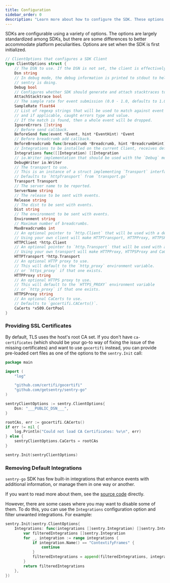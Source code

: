 ```yaml
---
title: Configuration
sidebar_order: 0
description: "Learn more about how to configure the SDK. These options are set when the SDK is first initialized, passed to the `init()` as an object."
---
```


SDKs are configurable using a variety of options. The options are largely standardized among SDKs, but there are some differences to better accommodate platform peculiarities. Options are set when the SDK is first
initialized.

<PlatformContent includePath="configuration/config-intro" />

```go
// ClientOptions that configures a SDK Client
type ClientOptions struct {
	// The DSN to use. If the DSN is not set, the client is effectively disabled.
	Dsn string
	// In debug mode, the debug information is printed to stdout to help you understand what
	// sentry is doing.
	Debug bool
	// Configures whether SDK should generate and attach stacktraces to pure capture message calls.
	AttachStacktrace bool
	// The sample rate for event submission (0.0 - 1.0, defaults to 1.0)
	SampleRate float64
	// List of regexp strings that will be used to match against event's message
	// and if applicable, caught errors type and value.
	// If the match is found, then a whole event will be dropped.
	IgnoreErrors []string
	// Before send callback.
	BeforeSend func(event *Event, hint *EventHint) *Event
	// Before breadcrumb add callback.
	BeforeBreadcrumb func(breadcrumb *Breadcrumb, hint *BreadcrumbHint) *Breadcrumb
	// Integrations to be installed on the current Client, receives default integrations
	Integrations func([]Integration) []Integration
	// io.Writer implementation that should be used with the `Debug` mode
	DebugWriter io.Writer
	// The transport to use.
	// This is an instance of a struct implementing `Transport` interface.
	// Defaults to `httpTransport` from `transport.go`
	Transport Transport
	// The server name to be reported.
	ServerName string
	// The release to be sent with events.
	Release string
	// The dist to be sent with events.
	Dist string
	// The environment to be sent with events.
	Environment string
	// Maximum number of breadcrumbs.
	MaxBreadcrumbs int
	// An optional pointer to `http.Client` that will be used with a default HTTPTransport.
	// Using your own client will make HTTPTransport, HTTPProxy, HTTPSProxy and CaCerts options ignored.
	HTTPClient *http.Client
	// An optional pointer to `http.Transport` that will be used with a default HTTPTransport.
	// Using your own transport will make HTTPProxy, HTTPSProxy and CaCerts options ignored.
	HTTPTransport *http.Transport
	// An optional HTTP proxy to use.
	// This will default to the `http_proxy` environment variable.
	// or `https_proxy` if that one exists.
	HTTPProxy string
	// An optional HTTPS proxy to use.
	// This will default to the `HTTPS_PROXY` environment variable
	// or `http_proxy` if that one exists.
	HTTPSProxy string
	// An optional CaCerts to use.
	// Defaults to `gocertifi.CACerts()`.
	CaCerts *x509.CertPool
}
```

### Providing SSL Certificates

By default, TLS uses the host's root CA set. If you don't have `ca-certificates` (which should be your go-to way of fixing the issue of the missing certificates) and want to use `gocertifi` instead, you can provide pre-loaded cert files as one of the options to the `sentry.Init` call:

```go
package main

import (
	"log"

	"github.com/certifi/gocertifi"
	"github.com/getsentry/sentry-go"
)

sentryClientOptions := sentry.ClientOptions{
	Dsn: "___PUBLIC_DSN___",
}

rootCAs, err := gocertifi.CACerts()
if err != nil {
	log.Println("Could not load CA Certificates: %v\n", err)
} else {
	sentryClientOptions.CaCerts = rootCAs
}

sentry.Init(sentryClientOptions)
```

### Removing Default Integrations

`sentry-go` SDK has few built-in integrations that enhance events with additional information, or manage them in one way or another.

If you want to read more about them, see the [source code](https://github.com/getsentry/sentry-go/blob/master/integrations.go) directly.

However, there are some cases where you may want to disable some of them. To do this, you can use the `Integrations` configuration option and filter unwanted integrations. For example:

```go
sentry.Init(sentry.ClientOptions{
	Integrations: func(integrations []sentry.Integration) []sentry.Integration {
		var filteredIntegrations []sentry.Integration
		for _, integration := range integrations {
			if integration.Name() == "ContextifyFrames" {
				continue
			}
			filteredIntegrations = append(filteredIntegrations, integration)
		}
		return filteredIntegrations
	},
})
```
